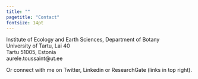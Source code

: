 ---
title: ""
pagetitle: "Contact"
fontsize: 14pt
---
<title>Contact</title>
<link rel="shortcut icon" href="data/imageTitle.png" type="image/png">
<link rel="stylesheet" href="styles.css" type="text/css">

Institute of Ecology and Earth Sciences, Department of Botany<br>
University of Tartu, Lai 40<br>
Tartu 51005, Estonia<br>
aurele.toussaint@ut.ee<br>

  Or connect with me on Twitter, Linkedin or ResearchGate (links in top right).